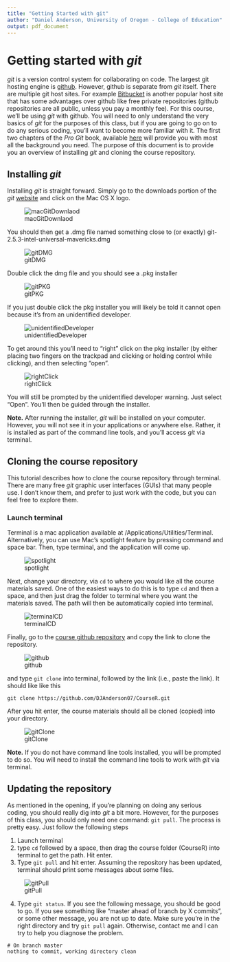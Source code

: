 ```yaml
---
title: "Getting Started with git"
author: "Daniel Anderson, University of Oregon - College of Education"
output: pdf_document
---
```

# Getting started with *git*

*git* is a version control system for collaborating on code. The largest git 
  hosting engine is [github](https://github.com). However, github is separate
  from *git* itself. There are multiple git host sites. For example 
  [Bitbucket](https://bitbucket.org) is another popular host site that has some
  advantages over github like free private repositories (github repositories 
  are all public, unless you pay a monthly fee). For this course, we'll be using
  *git* with github. You will need to only understand the very basics of *git*
  for the purposes of this class, but if you are going to go on to do any 
  serious coding, you'll want to become more familiar with it. The first two 
  chapters of the *Pro Git* book, available 
  [here](https://git-scm.com/book/en/v2) will provide you with most all the 
  background you need. The purpose of this document is to provide you an 
  overview of installing *git* and cloning the course repository.

## Installing *git*
Installing *git* is straight forward. Simply go to the downloads portion of the
  *git* [website](https://git-scm.com/downloads) and click on the Mac OS X logo.

![macGitDownlaod](/Users/Daniel/Dropbox/Teaching/CourseR/git_Tutorials/img/macGitDownload.png)

You should then get a .dmg file named something close to (or exactly) 
git-2.5.3-intel-universal-mavericks.dmg 

![gitDMG](/Users/Daniel/Dropbox/Teaching/CourseR/git_Tutorials/img/gitDMG.png)

Double click the dmg file and you should see a .pkg installer

![gitPKG](/Users/Daniel/Dropbox/Teaching/CourseR/git_Tutorials/img/gitPKG.png)

If you just double click the pkg installer you will likely be told it cannot 
  open because it's from an unidentified developer. 

![unidentifiedDeveloper](/Users/Daniel/Dropbox/Teaching/CourseR/git_Tutorials/img/unidentifiedDeveloper.png)

To get around this you'll need to "right" click on the pkg installer (by either
 placing two fingers on the trackpad and clicking or holding control while 
 clicking), and then selecting "open".

![rightClick](/Users/Daniel/Dropbox/Teaching/CourseR/git_Tutorials/img/rightClick.png)

You will still be prompted by the unidentified developer warning. Just select 
  "Open". You'll then be guided through the installer.

**Note.** After running the installer, *git* will be installed on your computer.
  However, you will not see it in your applications or anywhere else. Rather, it
  is installed as part of the command line tools, and you'll access *git* via
  terminal.

## Cloning the course repository

This tutorial describes how to clone the course repository through terminal. 
  There are many free *git* graphic user interfaces (GUIs) that many people use.
  I don't know them, and prefer to just work with the code, but you can feel 
  free to explore them.

### Launch terminal
Terminal is a mac application available at /Applications/Utilities/Terminal. 
  Alternatively, you can use Mac's spotlight feature by pressing command and 
  space bar. Then, type terminal, and the application will come up. 

![spotlight](/Users/Daniel/Dropbox/Teaching/CourseR/git_Tutorials/img/spotlightTerminal.png)

Next, change your directory, via `cd` to where you would like all the course
  materials saved. One of the easiest ways to do this is to type `cd` and then a
  space, and then just drag the folder to terminal where you want the materials
  saved. The path will then be automatically copied into terminal.

![terminalCD](/Users/Daniel/Dropbox/Teaching/CourseR/git_Tutorials/img/terminalCD.png)

Finally, go to the 
  [course github repository](https://github.com/DJAnderson07/CourseR) and copy 
  the link to clone the repository. 

![github](/Users/Daniel/Dropbox/Teaching/CourseR/git_Tutorials/img/github.png)

and type `git clone` into terminal, followed by the link (i.e., paste the link). 
  It should like like this

```
git clone https://github.com/DJAnderson07/CourseR.git
```
After you hit enter, the course materials should all be cloned (copied) into 
  your directory.

![gitClone](/Users/Daniel/Dropbox/Teaching/CourseR/git_Tutorials/img/gitClone.png)

**Note.** If you do not have command line tools installed, you will be prompted
  to do so. You will need to install the command line tools to work with *git*
  via terminal.

## Updating the repository
As mentioned in the opening, if you're planning on doing any serious coding, you
  should really dig into *git* a bit more. However, for the purposes of this 
  class, you should only need one command: `git pull`. The process is pretty
  easy. Just follow the following steps

1. Launch terminal
2. type `cd` followed by a space, then drag the course folder (CourseR) into 
   terminal to get the path. Hit enter.
3. Type `git pull` and hit enter. Assuming the repository has been updated, 
   terminal should print some messages about some files.

![gitPull](/Users/Daniel/Dropbox/Teaching/CourseR/git_Tutorials/img//gitPull.png)

4. Type `git status`. If you see the following message, you should be good to 
   go. If you see something like "master ahead of branch by X commits", or some
   other message, you are not up to date. Make sure you're in the right 
   directory and try `git pull` again. Otherwise, contact me and I can try to 
   help you diagnose the problem.

```
# On branch master
nothing to commit, working directory clean
```

